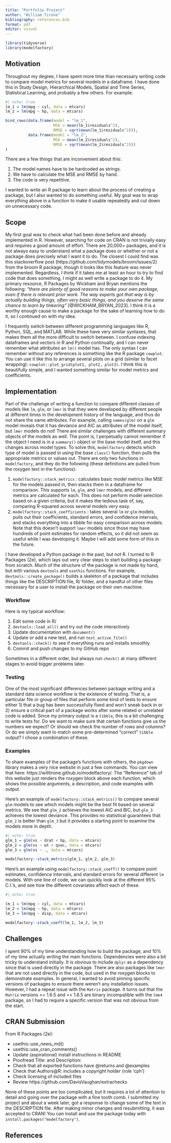 ```yaml
---
title: "Portfolio Project"
author: "William Tirone"
bibliography: references.bib
format: pdf
editor: visual
---
```


```r
library(tidyverse)
library(modelfactory)
```

## Motivation

Throughout my degree, I have spent more time than necessary writing code to compare model metrics for several models in a dataframe. I have done this in Study Design, Hierarchical Models, Spatial and Time Series, Statistical Learning, and probably a few others. For example:

```r
#| echo: true
lm_1 = lm(mpg ~ cyl, data = mtcars)
lm_2 = lm(mpg ~ hp, data = mtcars)

bind_rows(data.frame(model = "lm_1", 
                     MSE = mean(lm_1$residuals^2),
                     RMSE = sqrt(mean(lm_1$residuals^2))),
          data.frame(model = "lm_2", 
                     MSE = mean(lm_2$residuals^2),
                     RMSE = sqrt(mean(lm_2$residuals^2)))
)
```

There are a few things that are inconvenient about this:

1.  The model names have to be hardcoded as strings.
2.  We have to calculate the MSE and RMSE by hand.
3.  The code is very repetitive.

I wanted to write an R package to learn about the process of creating a package, but I also wanted to do something useful. My goal was to wrap everything above in a function to make it usable repeatedly and cut down on unnecessary code.

## Scope

My first goal was to check what had been done before and already implemented in R. However, searching for code on CRAN is not trivially easy and requires a good amount of effort. There are 20,000+ packages, and it is not always easy to understand what a package does or whether or not a package does precisely what I want it to do. The closest I could find was this stackoverflow post (https://github.com/tidymodels/broom/issues/2) from the broom R package, though it looks like this feature was never implemented. Regardless, I think if it takes me at least an hour to try to find code that does something, I might as well write a package to do it. My primary resource, R Packages by Wickham and Bryan mentions the following: *"there are plenty of good reasons to make your own package, even if there is relevant prior work. The way experts got that way is by actually building things, often very basic things, and you deserve the same chance to learn by tinkering"* [@WICKHAM_BRYAN_2023]. I think it is a worthy enough cause to make a package for the sake of learning how to do it, so I continued on with my idea.

I frequently switch between different programming languages like R, Python, SQL, and MATLAB. While these have very similar syntaxes, that makes them all the more difficult to switch between. I confuse indexing dataframes and vectors in R and Python continually, and I can never remember what attributes an `lm()` model has. The only syntax I can remember without any references is something like the R package `cowplot`. You can use it like this to arrange several plots on a grid (similar to facet wrapping): `cowplot::plot_grid(plot1, plot2, plot3)`. I think this is beautifully simple, and I wanted something similar for model metrics and coefficients.

## Implementation

Part of the challenge of writing a function to compare different classes of models like `lm`, `glm`, or `lmer` is that they were developed by different people at different times in the development history of the language, and thus do not share the same attributes. For example, calling `names(glm)` on a `glm` model reveals that it has deviance and AIC as attributes of the model itself, but `lmer` models do not! There are similar challenges with different summary objects of the models as well. The point is, I perpetually cannot remember if the object I need is in a `summary()` object or the base model itself, and this changes across model types. To solve this, `modelfactory` detects which type of model is passed in using the base `class()` function, then pulls the appropriate metrics or values out. There are only two functions in `modelfactory`, and they do the following (these definitions are pulled from the roxygen text in the functions):

1.  `modelfactory::stack_metrics` : calculates basic model metrics like MSE for the models passed in, then stacks them in a dataframe for comparison. This supports `lm`, `glm`, and `lmer` models, and different metrics are calculated for each. This does not perform model selection based on a given criteria, but it makes the tedious task of, say, comparing R-squared across several models very easy.
2.  `modelfactory::stack_coefficients` : takes several `lm` or `glm` models, pulls out their coefficients, standard errors, and confidence intervals, and stacks everything into a tibble for easy comparison across models. Note that this doesn't support `lmer` models since those may have hundreds of point estimates for random effects, so it did not seem as useful while I was developing it. Maybe I will add some form of this in the future.

I have developed a Python package in the past, but not R. I turned to R Packages (2e), which lays out very clear steps to start building a package from scratch. Much of the structure of the package is not made by hand, but with various `devtools` and `usethis` functions. For example, `devtools::create_package()` builds a skeleton of a package that includes things like the DESCRIPTION file, R/ folder, and a handful of other files necessary for a user to install the package on their own machine.

### Workflow

Here is my typical workflow:

1.  Edit some code in R/
2.  `devtools::load_all()` and try out the code interactively
3.  Update documentation with `document()`
4.  Update or add a new test, and run `test_active_file()`
5.  `devtools::check()` to see if everything runs and installs smoothly
6.  Commit and push changes to my GitHub repo

Sometimes in a different order, but always run `check()` at many different stages to avoid bigger problems later.

### Testing

One of the most significant differences between package writing and a standard data science workflow is the existence of testing. That is, a particular file or group of files that perform some kind of tests to ensure either 1) that a bug has been successfully fixed and won't sneak back in or 2) ensure a critical part of a package works after some related or unrelated code is added. Since my primary output is a `tibble`, this is a bit challenging to write tests for. Do we want to make sure that certain functions give us the numbers we expect? Or should we check the number of rows and columns? Or do we simply want to match some pre-determined "correct" `tibble` output? I chose a combination of these.

### Examples

To share examples of the package's functions with others, the `pkgdown` library makes a very nice website in just a few commands. You can view that here: https://willtirone.github.io/modelfactory/. The "Reference" tab of this website just renders the roxygen block above each function, which shows the possible arguments, a description, and code examples with output.

Here's an example of `modelfactory::stack_metrics()` to compare several `glm` models to see which models might be the best fit based on several metrics. We see that `glm_2` achieves the lowest AIC and BIC, but `glm_3` achieves the lowest deviance. This provides no statistical guarantees that `glm_2` is better than `glm_3` but it provides a starting point to examine the models more in depth.

```r
#| echo: true
glm_1 = glm(vs ~ drat + hp, data = mtcars)
glm_2 = glm(vs ~ wt + qsec, data = mtcars)
glm_3 = glm(vs ~ ., data = mtcars)

modelfactory::stack_metrics(glm_1, glm_2, glm_3)
```

Here's an example using `modelfactory::stack_coeff()` to compare point estimates, confidence intervals, and standard errors for several different `lm` models. With one line of code, we can quickly look at the different 95% C.I.'s, and see how the different covariates affect each of these.

```r
#| echo: true

lm_1 = lm(mpg ~ cyl, data = mtcars)
lm_2 = lm(mpg ~ hp, data = mtcars)
lm_3 = lm(mpg ~ disp, data = mtcars)

modelfactory::stack_coeff(lm_1, lm_2, lm_3)
```

## Challenges

I spent 90% of my time understanding how to build the package, and 10% of my time actually writing the main functions. Dependencies were also a bit tricky to understand initially. It is obvious to include `dplyr` as a dependency since that is used directly in the package. There are also packages like `lmer` that are not used directly in the code, but used in the roxygen blocks to demonstrate examples. In general, I wanted to avoid pinning specific versions of packages to ensure there weren't any installation issues. However, I had a repeat issue with the `Matrix` package. It turns out that the `Matrix` versions \>= 1.6.5 and =\< 1.6.5 are binary incompatible with the `lme4` package, so I had to require a specific version that was not obvious from the start.

## CRAN Submission

From R Packages (2e):

-   usethis::use_news_md()
-   usethis::use_cran_comments()
-   Update (aspirational) install instructions in README
-   Proofread Title: and Description:
-   Check that all exported functions have \@returns and \@examples
-   Check that Authors\@R: includes a copyright holder (role 'cph')
-   Check licensing of included files
-   Review https://github.com/DavisVaughan/extrachecks

None of these points are too complicated, but it requires a lot of attention to detail and going over the package with a fine tooth comb. I submitted my project and about a week later, got a response to change some of the text in the DESCRIPTION file. After making minor changes and resubmitting, it was accepted to CRAN! You can install and use the package today with `install.packages("modelfactory")`.

## References
